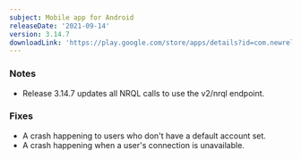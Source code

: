 ```yaml
---
subject: Mobile app for Android
releaseDate: '2021-09-14'
version: 3.14.7
downloadLink: 'https://play.google.com/store/apps/details?id=com.newrelic.rpm'
---
```


### Notes

* Release 3.14.7 updates all NRQL calls to use the v2/nrql endpoint.

### Fixes

* A crash happening to users who don't have a default account set.
* A crash happening when a user's connection is unavailable.
